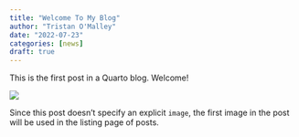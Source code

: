 ```yaml
---
title: "Welcome To My Blog"
author: "Tristan O'Malley"
date: "2022-07-23"
categories: [news]
draft: true
---
```


This is the first post in a Quarto blog. Welcome!

![](thumbnail.jpg)

Since this post doesn't specify an explicit `image`, the first image in the post will be used in the listing page of posts.
